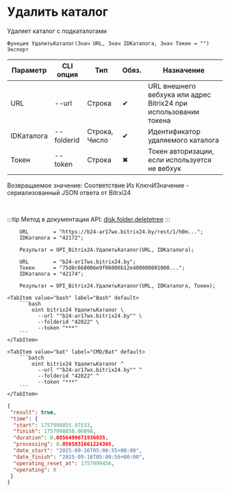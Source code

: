 ﻿---
sidebar_position: 5
description: Удалить каталог и другие функции для работы с Bitrix24 в Открытом пакете интеграций - бесплатной open-source библиотеке интеграций для 1С:Предприятие 8, OneScript и CLI
keywords: [1C, 1С, 1С:Предприятие, 1С:Предприятие 8.3, API, Интеграция, Сервисы, Обмен, OneScript, CLI, Bitrix24]
---


# Удалить каталог
 Удаляет каталог с подкаталогами



`Функция УдалитьКаталог(Знач URL, Знач IDКаталога, Знач Токен = "") Экспорт`

  | Параметр | CLI опция | Тип | Обяз. | Назначение |
  |-|-|-|-|-|
  | URL | --url | Строка | &#x2714; | URL внешнего вебхука или адрес Bitrix24 при использовании токена |
  | IDКаталога | --folderid | Строка, Число | &#x2714; | Идентификатор удаляемого каталога |
  | Токен | --token | Строка | &#x2716; | Токен авторизации, если используется не вебхук |

  
  Возвращаемое значение:   Соответствие Из КлючИЗначение - сериализованный JSON ответа от Bitrxi24

<br/>

:::tip
Метод в документации API: [disk.folder.deletetree](https://dev.1c-bitrix.ru/rest_help/disk/folder/disk_folder_deletetree.php)
:::
<br/>



```bsl title="Пример использования для 1С:Предприятие/OneScript"
    URL        = "https://b24-ar17wx.bitrix24.by/rest/1/h0m...";
    IDКаталога = "42172";

    Результат = OPI_Bitrix24.УдалитьКаталог(URL, IDКаталога);

    URL        = "b24-ar17wx.bitrix24.by";
    Токен      = "75d8c668006e9f06006b12e400000001000...";
    IDКаталога = "42174";

    Результат = OPI_Bitrix24.УдалитьКаталог(URL, IDКаталога, Токен);
```
    

 <Tabs>
  
    <TabItem value="bash" label="Bash" default>
        ```bash
            oint bitrix24 УдалитьКаталог \
              --url ""b24-ar17wx.bitrix24.by"" \
              --folderid "42822" \
              --token "***"
        ```
    </TabItem>
  
    <TabItem value="bat" label="CMD/Bat" default>
        ```batch
            oint bitrix24 УдалитьКаталог ^
              --url ""b24-ar17wx.bitrix24.by"" ^
              --folderid "42822" ^
              --token "***"
        ```
    </TabItem>
</Tabs>


```json title="Результат"
{
 "result": true,
 "time": {
  "start": 1757998855.97533,
  "finish": 1757998856.06098,
  "duration": 0.0856499671936035,
  "processing": 0.0565831661224365,
  "date_start": "2025-09-16T05:00:55+00:00",
  "date_finish": "2025-09-16T05:00:56+00:00",
  "operating_reset_at": 1757999456,
  "operating": 0
 }
}
```
